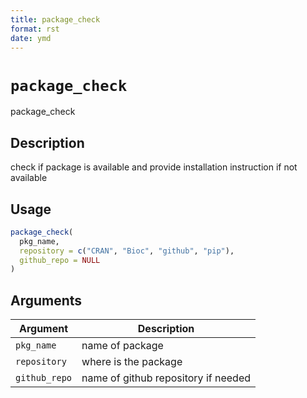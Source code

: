 ```yaml
--- 
title: package_check 
format: rst 
date: ymd 
--- 
```

# `package_check`

package_check


## Description

check if package is available and provide installation instruction if not available


## Usage

```r
package_check(
  pkg_name,
  repository = c("CRAN", "Bioc", "github", "pip"),
  github_repo = NULL
)
```


## Arguments

Argument      |Description
------------- |----------------
`pkg_name`     |     name of package
`repository`     |     where is the package
`github_repo`     |     name of github repository if needed


